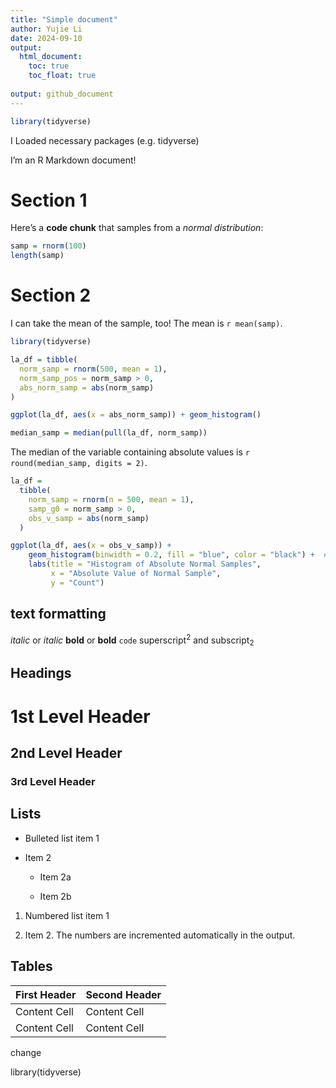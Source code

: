 ```yaml
---
title: "Simple document"
author: Yujie Li
date: 2024-09-10 
output: 
  html_document:
    toc: true 
    toc_float: true 
   
output: github_document 
---
```



```r
library(tidyverse)
```
I Loaded necessary packages (e.g. tidyverse)

I'm an R Markdown document! 

# Section 1

Here's a **code chunk** that samples from 
a _normal distribution_:

```r
samp = rnorm(100)
length(samp)
```

# Section 2

I can take the mean of the sample, too!
The mean is `r mean(samp)`.


```r
library(tidyverse)

la_df = tibble(
  norm_samp = rnorm(500, mean = 1),
  norm_samp_pos = norm_samp > 0,
  abs_norm_samp = abs(norm_samp)
)

ggplot(la_df, aes(x = abs_norm_samp)) + geom_histogram()

median_samp = median(pull(la_df, norm_samp))
```

The median of the variable containing absolute values is 
`r round(median_samp, digits = 2)`.

```r
la_df = 
  tibble(
    norm_samp = rnorm(n = 500, mean = 1),
    samp_g0 = norm_samp > 0,
    obs_v_samp = abs(norm_samp)
  )

ggplot(la_df, aes(x = obs_v_samp)) + 
    geom_histogram(binwidth = 0.2, fill = "blue", color = "black") +  # Customize binwidth and colors
    labs(title = "Histogram of Absolute Normal Samples",
         x = "Absolute Value of Normal Sample",
         y = "Count")
```

text formatting 
------------------------------------------------------------

*italic*  or  _italic_
**bold**  or  __bold__
`code`
superscript^2^ and subscript~2~


Headings
------------------------------------------------------------

# 1st Level Header

## 2nd Level Header

### 3rd Level Header


Lists
------------------------------------------------------------

*   Bulleted list item 1

*   Item 2

    * Item 2a

    * Item 2b

1.  Numbered list item 1

1.  Item 2. The numbers are incremented automatically in the output.


Tables 
------------------------------------------------------------

First Header  | Second Header
------------- | -------------
Content Cell  | Content Cell
Content Cell  | Content Cell

change




library(tidyverse)

